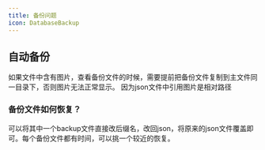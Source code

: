 ```yaml
---
title: 备份问题
icon: DatabaseBackup
---
```


## 自动备份

<Callout type="warn">
  如果文件中含有图片，查看备份文件的时候，需要提前把备份文件复制到主文件同一目录下，否则图片无法正常显示。
  因为json文件中引用图片是相对路径
</Callout>

### 备份文件如何恢复？

可以将其中一个backup文件直接改后缀名，改回json，将原来的json文件覆盖即可。每个备份文件都有时间，可以挑一个较近的恢复。
